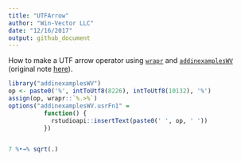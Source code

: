 ```yaml
---
title: "UTFArrow"
author: "Win-Vector LLC"
date: "12/16/2017"
output: github_document
---
```


How to make a UTF arrow operator using [`wrapr`](https://winvector.github.io/wrapr/) and [`addinexamplesWV`](https://github.com/WinVector/addinexamplesWV) (original note [here](http://www.win-vector.com/blog/2017/12/more-pipes-in-r/#comment-66720)).

```r
library("addinexamplesWV")
op <- paste0('%', intToUtf8(8226), intToUtf8(10132), '%')
assign(op, wrapr::`%.>%`)
options("addinexamplesWV.usrFn1" =
          function() {
            rstudioapi::insertText(paste0(' ', op, ' '))
          })


7 %•➔% sqrt(.)
```
